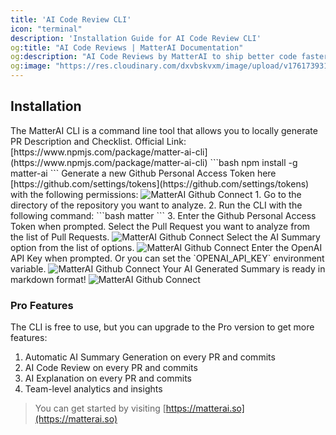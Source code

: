 ```yaml
---
title: 'AI Code Review CLI'
icon: "terminal"
description: 'Installation Guide for AI Code Review CLI'
og:title: "AI Code Reviews | MatterAI Documentation"
og:description: "AI Code Reviews by MatterAI to ship better code faster with AI-powered reviews that understand your codebase"
og:image: "https://res.cloudinary.com/dxvbskvxm/image/upload/v1761739316/code-reviews-og-img_xhyuqv.png"
---
```

## Installation

<Note>
The MatterAI CLI is a command line tool that allows you to locally generate PR Description and Checklist. Official Link: [https://www.npmjs.com/package/matter-ai-cli](https://www.npmjs.com/package/matter-ai-cli)
</Note>

<Steps>

<Step title="Install the MatterAI CLI from NPM">
```bash
npm install -g matter-ai
```
</Step>
<Step title="Generate a new Github Personal Access Token (Classic)">
Generate a new Github Personal Access Token here [https://github.com/settings/tokens](https://github.com/settings/tokens) with the following permissions:
<Frame>
<img
  className="block"
  src="/images/cli/matter-cli-github-token.png"
  alt="MatterAI Github Connect"
/>
</Frame>
</Step>
<Step title="Run the CLI">
1. Go to the directory of the repository you want to analyze.
2. Run the CLI with the following command:
```bash
matter
```
3. Enter the Github Personal Access Token when prompted.
</Step>
<Step title="Select the Pull Request">
Select the Pull Request you want to analyze from the list of Pull Requests.
<Frame>
<img
  className="block"
  src="/images/cli/matter-cli-pr-select.png"
  alt="MatterAI Github Connect"
/>
</Frame>
</Step>
<Step title="Select the AI Summary Generation">
Select the AI Summary option from the list of options.
<Frame>
<img
  className="block"
  src="/images/cli/matter-cli-pr-generate-summary.png"
  alt="MatterAI Github Connect"
/>
</Frame>
</Step>
<Step title="Enter OpenAI API Key">
Enter the OpenAI API Key when prompted. Or you can set the `OPENAI_API_KEY` environment variable.
<Frame>
<img
  className="block"
  src="/images/cli/matter-cli-open-ai.png"
  alt="MatterAI Github Connect"
/>
</Frame>
</Step>
<Step title="Your AI Generated Summary is Ready">
Your AI Generated Summary is ready in markdown format!
<Frame>
<img
  className="block"
  src="/images/cli/matter-cli-pr-summary.png"
  alt="MatterAI Github Connect"
/>
</Frame>
</Step>
</Steps>

### Pro Features
The CLI is free to use, but you can upgrade to the Pro version to get more features:
1. Automatic AI Summary Generation on every PR and commits
2. AI Code Review on every PR and commits
3. AI Explanation on every PR and commits
4. Team-level analytics and insights

> You can get started by visiting [https://matterai.so](https://matterai.so)